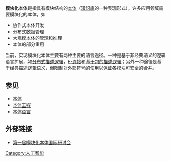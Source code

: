 '''模块化本体'''是指具有模块结构的[[本体_(信息科学)|本体]]（[[知识库|知识库]]的一种表现形式）。许多应用领域需要模块化的本体，如
* 协作式本体开发
* 分布式数据管理
* 大规模本体的管理和推理
* 本体的部分重用

当前，实现模块化本体主要有两种主要的语言途径。一种是基于非经典语义的逻辑语言扩展，如[[分布式描述逻辑|分布式描述逻辑]]，[[E-连接|E-连接]]和[[基于包的描述逻辑|基于包的描述逻辑]]；另外一种途径是基于经典[[描述逻辑|描述逻辑]]语义，但限制对外部符号的使用以保证各模块可安全的合并。

==参见==
* [[本体_(信息科学)|本体]]
* [[本体工程|本体工程]]
* [[本体语言|本体语言]]

==外部链接==
* [https://web.archive.org/web/20090323174514/http://www.cild.iastate.edu/events/womo.html 第一届模块化本体国际研讨会]

{{语义网}}
{{Internet-stub}} 
[[Category:人工智能|Category:人工智能]]